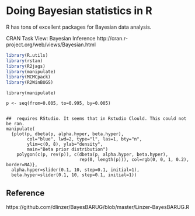 # Doing Bayesian statistics in R

R has tons of excellent packages for Bayesian data analysis.

CRAN Task View: Bayesian Inference http://cran.r-project.org/web/views/Bayesian.html

```r
library(R.utils)
library(rstan)
library(R2jags)
library(manipulate)
library(MCMCpack)
library(R2WinBUGS)
```

```
library(manipulate)

p <- seq(from=0.005, to=0.995, by=0.005)


##  requires RStudio. It seems that in Rstudio Clould. This could not be ran. 
manipulate(
  {plot(p, dbeta(p, alpha.hyper, beta.hyper),
        col="blue", lwd=2, type="l", las=1, bty="n",
        ylim=c(0, 8), ylab="density",
        main="Beta prior distribution")
    polygon(c(p, rev(p)), c(dbeta(p, alpha.hyper, beta.hyper),
                            rep(0, length(p))), col=rgb(0, 0, 1, 0.2), border=NA)},
  alpha.hyper=slider(0.1, 10, step=0.1, initial=1),
  beta.hyper=slider(0.1, 10, step=0.1, initial=1))
```
## Reference


https://github.com/dlinzer/BayesBARUG/blob/master/Linzer-BayesBARUG.R
